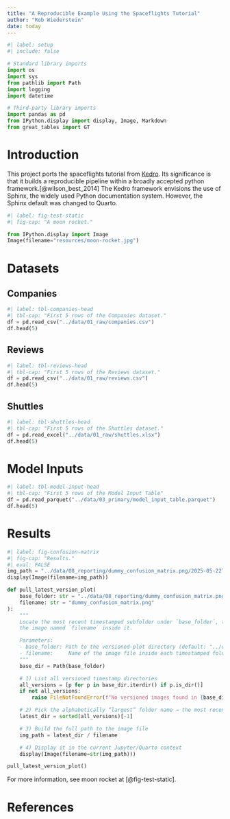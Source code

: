 ```yaml
---
title: "A Reproducible Example Using the Spaceflights Tutorial"
author: "Rob Wiederstein"
date: today
---
```



```python
#| label: setup
#| include: false

# Standard library imports
import os
import sys
from pathlib import Path
import logging
import datetime

# Third-party library imports
import pandas as pd
from IPython.display import display, Image, Markdown
from great_tables import GT
```


# Introduction

This project ports the spaceflights tutorial from [Kedro](https://kedro.org/).  Its significance is that it builds a reproducible pipeline within a broadly accepted python framework.[@wilson_best_2014]  The Kedro framework envisions the use of Sphinx, the widely used Python documentation system.  However, the Sphinx default was changed to Quarto. 


```python
#| label: fig-test-static
#| fig-cap: "A moon rocket."

from IPython.display import Image
Image(filename="resources/moon-rocket.jpg") 
```


# Datasets

## Companies

```python
#| label: tbl-companies-head
#| tbl-cap: "First 5 rows of the Companies dataset."
df = pd.read_csv("../data/01_raw/companies.csv")
df.head(5)
```

## Reviews 

```python
#| label: tbl-reviews-head
#| tbl-cap: "First 5 rows of the Reviews dataset."
df = pd.read_csv("../data/01_raw/reviews.csv")
df.head(5)
```

## Shuttles

```python
#| label: tbl-shuttles-head
#| tbl-cap: "First 5 rows of the Shuttles dataset."
df = pd.read_excel("../data/01_raw/shuttles.xlsx")
df.head(5)
```

# Model Inputs

```python
#| label: tbl-model-input-head
#| tbl-cap: "First 5 rows of the Model Input Table"
df = pd.read_parquet("../data/03_primary/model_input_table.parquet")
df.head(5)
```


# Results 
```python
#| label: fig-confusion-matrix
#| fig-cap: "Results."
#| eval: FALSE
img_path = "../data/08_reporting/dummy_confusion_matrix.png/2025-05-22T12.16.33.752Z/dummy_confusion_matrix.png"
display(Image(filename=img_path))
```

```python
def pull_latest_version_plot(
    base_folder: str = "../data/08_reporting/dummy_confusion_matrix.png",
    filename: str = "dummy_confusion_matrix.png"
):
    """
    Locate the most recent timestamped subfolder under `base_folder`, then display
    the image named `filename` inside it.

    Parameters:
    - base_folder: Path to the versioned‐plot directory (default: "../data/08_reporting/dummy_confusion_matrix.png")
    - filename:     Name of the image file inside each timestamped folder
    """
    base_dir = Path(base_folder)

    # 1) List all versioned timestamp directories
    all_versions = [p for p in base_dir.iterdir() if p.is_dir()]
    if not all_versions:
        raise FileNotFoundError(f"No versioned images found in {base_dir!r}")

    # 2) Pick the alphabetically “largest” folder name → the most recent timestamp
    latest_dir = sorted(all_versions)[-1]

    # 3) Build the full path to the image file
    img_path = latest_dir / filename

    # 4) Display it in the current Jupyter/Quarto context
    display(Image(filename=str(img_path)))

pull_latest_version_plot()
```


For more information, see moon rocket at [@fig-test-static].


# References {.unnumbered}

:::{#refs}
:::
